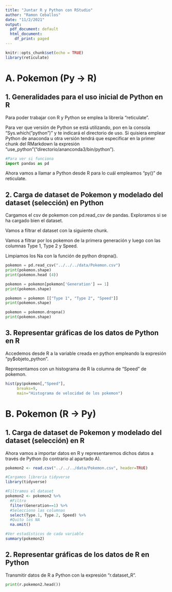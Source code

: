 ```yaml
---
title: "Juntar R y Python con RStudio"
author: "Ramon Ceballos"
date: "11/2/2021"
output:
  pdf_document: default
  html_document:
    df_print: paged
---
```


```r
knitr::opts_chunk$set(echo = TRUE)
library(reticulate)
```

# **A. Pokemon (Py -> R)**

## 1. Generalidades para el uso inicial de Python en R

Para poder trabajar con R y Python se emplea la librería "reticulate".

Para ver que versión de Python se está utilizando, pon en la consola "Sys.which("python")" y te indicará el directorio de uso. Si quisiera emplear Python de anaconda u otra versión tendrá que especificar en la primer chunk del RMarkdown la expresión "use_python"("directorio/ananconda3/bin/python").

```python
#Para ver si funciona
import pandas as pd
```

Ahora vamos a llamar a Python desde R para lo cuál empleamos "py()" de reticulate.


## 2. Carga de dataset de Pokemon y modelado del dataset (selección) en Python

Cargamos el csv de pokemon con pd.read_csv de pandas. Exploramos si se ha cargado bien el dataset.

Vamos a filtrar el dataset con la siguiente chunk.

Vamos a filtrar por los pokemon de la primera generación y luego con las columnas Type 1, Type 2 y Speed.

Limpiamos los Na con la función de python dropna().

```python
pokemon = pd.read_csv("../../../data/Pokemon.csv")
print(pokemon.shape)
print(pokemon.head (4))

pokemon = pokemon[pokemon['Generation'] == 1]
print(pokemon.shape)

pokemon = pokemon [["Type 1", "Type 2", "Speed"]]
print(pokemon.shape)

pokemon = pokemon.dropna()
print(pokemon.shape)
```

## 3. Representar gráficas de los datos de Python en R

Accedemos desde R a la variable creada en python empleando la expresión "py$objeto_python".

Representamos con un histograma de R la columna de "Speed" de pokemon.

```r
hist(py$pokemon[,"Speed"],
     breaks=9,
     main="Histograma de velocidad de los pokemon")
```


# **B. Pokemon (R -> Py)**

## 1. Carga de dataset de Pokemon y modelado del dataset (selección) en R

Ahora vamos a importar datos en R y representaremos dichos datos a través de Python (lo contrario al apartado A).

```r
pokemon2 <- read.csv("../../../data/Pokemon.csv", header=TRUE)

#Cargamos libreria tidyverse
library(tidyverse)

#Filtramos el dataset
pokemon2 <- pokemon2 %>%
  #Filtro
  filter(Generation==1) %>%
  #Selecciono las columnas
  select(Type.1, Type.2, Speed) %>%
  #Quito los NA
  na.omit()

#Ver estadísticos de cada variable
summary(pokemon2)
```

## 2. Representar gráficas de los datos de R en Python

Transmitir datos de R a Python con la expresión "r.dataset_R".

```python
print(r.pokemon2.head())
```















